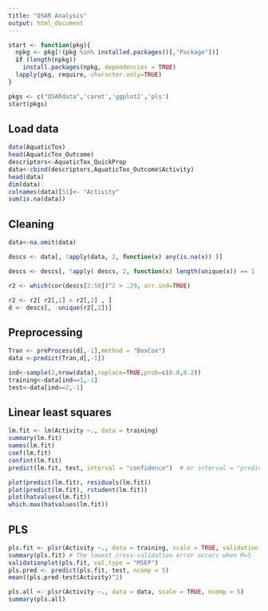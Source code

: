 ```yaml
---
title: "QSAR Analysis"
output: html_document
---
```


```r
start <- function(pkg){
  npkg <- pkg[!(pkg %in% installed.packages()[,"Package"])]
  if (length(npkg))
    install.packages(npkg, dependencies = TRUE)
  lapply(pkg, require, character.only=TRUE)
}

pkgs <- c("QSARdata",'caret','ggplot2','pls')
start(pkgs)
```


## Load data

```r
data(AquaticTox)
head(AquaticTox_Outcome)
descriptors<-AquaticTox_QuickProp
data<-cbind(descriptors,AquaticTox_Outcome$Activity)
head(data)
dim(data)
colnames(data)[51]<- "Activity"
sum(is.na(data))
```

## Cleaning
```r
data<-na.omit(data)

descs <- data[, !apply(data, 2, function(x) any(is.na(x)) )]

descs <- descs[, !apply( descs, 2, function(x) length(unique(x)) == 1 )]

r2 <- which(cor(descs[2:50])^2 > .29, arr.ind=TRUE)

r2 <- r2[ r2[,1] > r2[,2] , ]
d <- descs[, -unique(r2[,2])]
```


## Preprocessing
```r
Tran <- preProcess(d[,-1],method = "BoxCox")
data <-predict(Tran,d[,-1])

ind<-sample(2,nrow(data),replace=TRUE,prob=c(0.8,0.2))
training<-data[ind==1,-1]
test<-data[ind==2,-1]
```


## Linear least squares
```r
lm.fit <- lm(Activity ~., data = training)
summary(lm.fit)
names(lm.fit)
coef(lm.fit)
confint(lm.fit)
predict(lm.fit, test, interval = "confidence")  # or interval = "prediction"

plot(predict(lm.fit), residuals(lm.fit))
plot(predict(lm.fit), rstudent(lm.fit))
plot(hatvalues(lm.fit))
which.max(hatvalues(lm.fit))
```


## PLS
```r
pls.fit <- plsr(Activity ~., data = training, scale = TRUE, validation = "CV")
summary(pls.fit) # The lowest cross-validation error occurs when M=5
validationplot(pls.fit, val.type = "MSEP")
pls.pred <- predict(pls.fit, test, ncomp = 5)
mean((pls.pred-test$Activity)^2)

pls.all <- plsr(Activity ~., data = data, scale = TRUE, ncomp = 5)
summary(pls.all)
```


